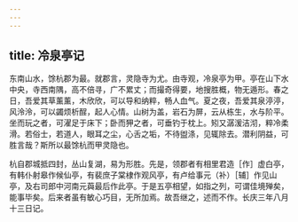 ```yaml
---
---
---
```

title: 冷泉亭记
---



东南山水，馀杭郡为最。就郡言，灵隐寺为尤。由寺观，冷泉亭为甲。亭在山下水中央，寺西南隅，高不倍寻，广不累丈；而撮奇得要，地搜胜概，物无遁形。春之日，吾爱其草薰薰，木欣欣，可以导和纳粹，畅人血气。夏之夜，吾爱其泉渟渟，风泠泠，可以蠲烦析酲，起人心情。山树为盖，岩石为屏，云从栋生，水与阶平。坐而玩之者，可濯足于床下；卧而狎之者，可垂钓于枕上。矧又潺湲洁沏，粹冷柔滑。若俗士，若道人，眼耳之尘，心舌之垢，不待盥涤，见辄除去。潜利阴益，可胜言哉？斯所以最馀杭而甲灵隐也。

杭自郡城抵四封，丛山复湖，易为形胜。先是，领郡者有相里君造［作］虚白亭，有韩仆射皋作候仙亭，有裴庶子棠棣作观风亭，有卢给事元（补）［辅］作见山亭，及右司郎中河南元藇最后作此亭。于是五亭相望，如指之列，可谓佳境殚矣，能事毕矣。后来者虽有敏心巧目，无所加焉。故吾继之，述而不作。长庆三年八月十三日记。